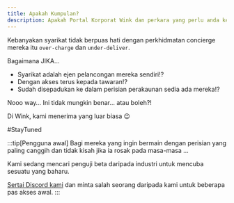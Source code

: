 ```yaml
---
title: Apakah Kumpulan?
description: Apakah Portal Korporat Wink dan perkara yang perlu anda ketahui.
---
```


<CloudinaryImage width="700" height="525" resize="scale" quality="best" alt="Kumpulan akan datang tidak lama lagi" src="academy/group-coming-soon" errorImage="noimage_opaque_nyrtl0.png" />


Kebanyakan syarikat tidak berpuas hati dengan perkhidmatan concierge mereka itu `over-charge` dan `under-deliver`.

Bagaimana JIKA...

* Syarikat adalah ejen pelancongan mereka sendiri!?
* Dengan akses terus kepada tawaran!?
* Sudah disepadukan ke dalam perisian perakaunan sedia ada mereka!?

Nooo way… Ini tidak mungkin benar... atau boleh?!

Di Wink, kami menerima yang luar biasa 😉

\#StayTuned

:::tip\[Pengguna awal]
Bagi mereka yang ingin bermain dengan perisian yang paling canggih dan tidak kisah jika ia rosak pada masa-masa ...

Kami sedang mencari penguji beta daripada industri untuk mencuba sesuatu yang baharu.

[Sertai Discord kami](https://discord.gg/t3YETu8k5n) dan minta salah seorang daripada kami untuk beberapa pas akses awal.
:::

